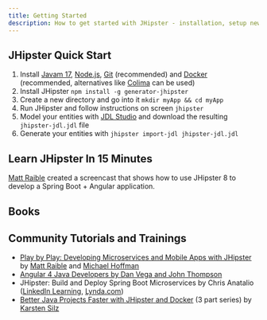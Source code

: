 ```yaml
---
title: Getting Started
description: How to get started with JHipster - installation, setup new project, books, tutorials and trainings
---
```


## JHipster Quick Start

1. Install [Javam 17](https://adoptium.net/temurin/releases/?version=17), [Node.js](http://nodejs.org/), [Git](http://git-scm.com/) (recommended) and [Docker](http://docker.com/) (recommended, alternatives like [Colima](https://github.com/abiosoft/colima) can be used)
2. Install JHipster `npm install -g generator-jhipster`
3. Create a new directory and go into it `mkdir myApp && cd myApp`
4. Run JHipster and follow instructions on screen `jhipster`
5. Model your entities with [JDL Studio](https://start.jhipster.tech/jdl-studio/) and download the resulting `jhipster-jdl.jdl` file
6. Generate your entities with `jhipster import-jdl jhipster-jdl.jdl`


## Learn JHipster In 15 Minutes

[Matt Raible](https://x.com/mraible) created a screencast that shows how to use JHipster 8 to develop a Spring Boot + Angular application.

<EmbeddedVideo video="IfyjKCt6YHE" />


## Books

<Books />


## Community Tutorials and Trainings

- [Play by Play: Developing Microservices and Mobile Apps with JHipster](https://www.pluralsight.com/courses/play-by-play-developing-microservices-mobile-apps-jhipster) by [Matt Raible](https://x.com/mraible) and [Michael Hoffman](https://x.com/mhi_inc)
- [Angular 4 Java Developers by Dan Vega and John Thompson](https://therealdanvega.teachable.com/p/jhipster/?product_id=456739&coupon_code=JHIPSTER)
- JHipster: Build and Deploy Spring Boot Microservices by Chris Anatalio ([LinkedIn Learning](https://www.linkedin.com/learning/jhipster-build-and-deploy-spring-boot-microservices), [Lynda.com](https://www.lynda.com/course-tutorials/JHipster-Build-Deploy-Microservices/624352-2.html))
- [Better Java Projects Faster with JHipster and Docker](https://betterprojectsfaster.com/learn/tutorial-jhipster-docker-01) (3 part series) by [Karsten Silz](https://betterprojectsfaster.com/about/)
